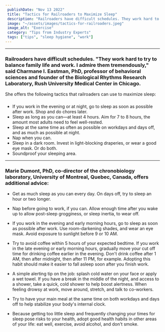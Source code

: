 ```yaml
---
 publishDate: "Nov 13 2022"
 title: "Tactics for Railroaders to Maximize Sleep"
 description: "Railroaders have difficult schedules. They work hard to try to balance family life and work."
 image: "~/assets/images/tactics-for-railroaders.jpeg"
 image_alt: "Exercise"
 category: "Tips from Industry Experts"
 tags: ["tips", "sleep hygiene", "work"]
---
```


----

### Railroaders have difficult schedules. "They work hard to try to balance family life and work. I admire them tremendously," said Charmane I. Eastman, PhD, professor of behavioral sciences and founder of the Biological Rhythms Research Laboratory, Rush University Medical Center in Chicago.
She offers the following tactics that railroaders can use to maximize sleep:
###

- If you work in the evening or at night, go to sleep as soon as possible after work. Shop and do chores later.
- Sleep as long as you can—at least 4 hours. Aim for 7 to 8 hours, the amount most adults need to feel well-rested.
- Sleep at the same time as often as possible on workdays and days off, and as much as possible at night.
- Nap when you can.
- Sleep in a dark room. Invest in light-blocking draperies, or wear a good eye mask. Or do both.
- Soundproof your sleeping area.

----
### Marie Dumont, PhD, co-director of the chronobiology laboratory, University of Montreal, Quebec, Canada, offers additional advice: ###

- Get as much sleep as you can every day. On days off, try to sleep an hour or two longer.
- Nap before going to work, if you can. Allow enough time after you wake up to allow post-sleep grogginess, or sleep inertia, to wear off.


- If you work in the evening and early morning hours, go to sleep as soon as possible after work. Use room-darkening shades, and wear an eye mask. Avoid exposure to sunlight before 9 or 10 AM.
- Try to avoid coffee within 5 hours of your expected bedtime. If you work in the late evening or early morning hours, gradually move your cut off time for drinking coffee earlier in the evening. Don't drink coffee after 1 AM, then after midnight, then after 11 PM, for example. Adopting this habit should make it easier to fall asleep soon after you finish work.
- A simple alerting tip on the job: splash cold water on your face or apply a wet towel. If you have a break in the middle of the night, and access to a shower, take a quick, cold shower to help boost alertness. When feeling drowsy at work, move around, stretch, and talk to co-workers.
- Try to have your main meal at the same time on both workdays and days off to help stabilize your body's internal clock.
- Because getting too little sleep and frequently changing your times for sleep pose risks to your health, adopt good health habits in other areas of your life: eat well, exercise, avoid alcohol, and don't smoke.